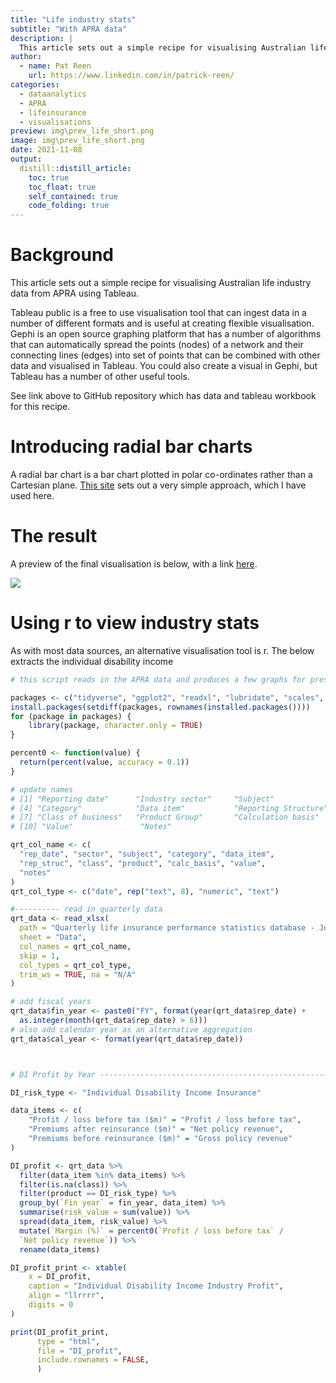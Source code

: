 ```yaml
---
title: "Life industry stats"
subtitle: "With APRA data"
description: | 
  This article sets out a simple recipe for visualising Australian life industry data from APRA using Tableau.
author:
  - name: Pat Reen 
    url: https://www.linkedin.com/in/patrick-reen/
categories:
  - dataanalytics
  - APRA
  - lifeinsurance
  - visualisations
preview: img\prev_life_short.png
image: img\prev_life_short.png
date: 2021-11-08
output:
  distill::distill_article: 
    toc: true
    toc_float: true
    self_contained: true
    code_folding: true
---
```


# Background 
This article sets out a simple recipe for visualising Australian life industry data from APRA using Tableau. 

Tableau public is a free to use visualisation tool that can ingest data in a number of different formats and is useful at creating flexible visualisation. Gephi is an open source graphing platform that has a number of algorithms that can automatically spread the points (nodes) of a network and their connecting lines (edges) into set of points that can be combined with other data and visualised in Tableau. You could also create a visual in Gephi, but Tableau has a number of other useful tools.

See link above to GitHub repository which has data and tableau workbook for this recipe.

# Introducing radial bar charts
A radial bar chart is a bar chart plotted in polar co-ordinates rather than a Cartesian plane. [This site](https://www.thedataschool.co.uk/jack-parry/create-a-radial-bar-chart-in-tableau) sets out a very simple approach, which I have used here.

# The result

A preview of the final visualisation is below, with a link [here](https://public.tableau.com/app/profile/pat5787/viz/AustralianLifeInsuranceReporting/LifeStats).

![](img\prev_life.png)

# Using r to view industry stats
As with most data sources, an alternative visualisation tool is r. The below extracts the individual disability income 

```r
# this script reads in the APRA data and produces a few graphs for presentation

packages <- c("tidyverse", "ggplot2", "readxl", "lubridate", "scales", "xtable")
install.packages(setdiff(packages, rownames(installed.packages())))  
for (package in packages) {
    library(package, character.only = TRUE)
}

percent0 <- function(value) {
  return(percent(value, accuracy = 0.1))
}

# update names
# [1] "Reporting date"      "Industry sector"     "Subject"
# [4] "Category"            "Data item"           "Reporting Structure"
# [7] "Class of business"   "Product Group"       "Calculation basis"
# [10] "Value"               "Notes"

qrt_col_name <- c(
  "rep_date", "sector", "subject", "category", "data_item",
  "rep_struc", "class", "product", "calc_basis", "value",
  "notes"
)
qrt_col_type <- c("date", rep("text", 8), "numeric", "text")

#---------- read in quarterly data
qrt_data <- read_xlsx(
  path = "Quarterly life insurance performance statistics database - June 2008 to June 2021.xlsx",
  sheet = "Data", 
  col_names = qrt_col_name, 
  skip = 1, 
  col_types = qrt_col_type,
  trim_ws = TRUE, na = "N/A"
)

# add fiscal years
qrt_data$fin_year <- paste0("FY", format(year(qrt_data$rep_date) +
  as.integer(month(qrt_data$rep_date) > 6)))
# also add calendar year as an alternative aggregation
qrt_data$cal_year <- format(year(qrt_data$rep_date))



# DI Profit by Year -----------------------------------------------------

DI_risk_type <- "Individual Disability Income Insurance"

data_items <- c(
    "Profit / loss before tax ($m)" = "Profit / loss before tax",
    "Premiums after reinsurance ($m)" = "Net policy revenue",
    "Premiums before reinsurance ($m)" = "Gross policy revenue"
)

DI_profit <- qrt_data %>%
  filter(data_item %in% data_items) %>%
  filter(is.na(class)) %>%
  filter(product == DI_risk_type) %>%
  group_by(`Fin year` = fin_year, data_item) %>%
  summarise(risk_value = sum(value)) %>%
  spread(data_item, risk_value) %>% 
  mutate(`Margin (%)` = percent0(`Profit / loss before tax` /
  `Net policy revenue`)) %>%
  rename(data_items)

DI_profit_print <- xtable(
    x = DI_profit,
    caption = "Individual Disability Income Industry Profit",
    align = "llrrrr",
    digits = 0
)

print(DI_profit_print, 
      type = "html",
      file = "DI_profit",
      include.rownames = FALSE,
      ) 
```

